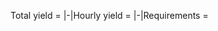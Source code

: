<tabber>
Total yield = {{Expeditions|world = 1|{{Expedition|world = 1|odd = true|id = 1|name = {{tooltip|練習航海|鎮守府近海を航海し、艦隊の練度を高めよう！}}|time = 00:15|hq = 10|ship = 10|ammo = {{color|blue|'''30'''}}}}}}
|-|Hourly yield = {{Expeditions|world = 1|{{Expedition|world = 1|odd = true|id = 1|name = {{tooltip|練習航海|鎮守府近海を航海し、艦隊の練度を高めよう！}}|time = 00:15|hq = 40|ship = 40|ammo = {{color|blue|'''120'''}}}}}}
|-|Requirements = {{Expeditions|world = 1|req = true|{{Expedition2|world = 1|odd = true|id = 1|name = {{tooltip|練習航海|鎮守府近海を航海し、艦隊の練度を高めよう！}}|time = 00:15|level = 1|fleet = 2XX|fuel = 3}}}}
</tabber>